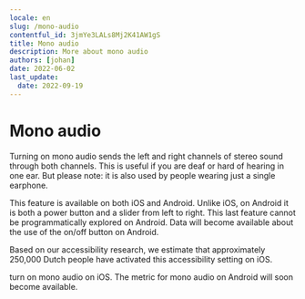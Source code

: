 ```yaml
---
locale: en
slug: /mono-audio
contentful_id: 3jmYe3LALs8Mj2K41AW1gS
title: Mono audio
description: More about mono audio
authors: [johan]
date: 2022-06-02
last_update:
  date: 2022-09-19
---
```


# Mono audio

Turning on mono audio sends the left and right channels of stereo sound through both channels. This is useful if you are deaf or hard of hearing in one ear. But please note: it is also used by people wearing just a single earphone.

This feature is available on both iOS and Android. Unlike iOS, on Android it is both a power button and a slider from left to right. This last feature cannot be programmatically explored on Android. Data will become available about the use of the on/off button on Android.

Based on our accessibility research, we estimate that approximately 250,000 Dutch people have activated this accessibility setting on iOS.

<TwoColumnBlock>
  <LeftColumn>
    <ColumnRow>
      <PercentageBlock
        metrics={[
          { title: 'iOS - mono audio metric', key: 'ios-accessibility_is_mono_audio_enabled-true', isPercentage: true }
        ]}
        label="More about mono audio"
        url="/en/stats/mono-audio">
        turn on mono audio on iOS.
      </PercentageBlock>
    </ColumnRow>
  </LeftColumn>
  <RightColumn>
    <ColumnRow>
      <TextBlock showBackgroundColor={true}>
        The metric for mono audio on Android will soon become available.
        <CustomLink
          url="/en/stats/mono-audio"
          label="More about mono audio"
        />
      </TextBlock>
    </ColumnRow>
  </RightColumn>
</TwoColumnBlock>
